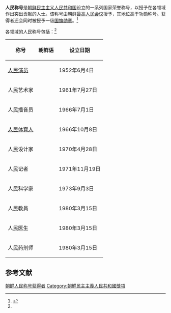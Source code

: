 '''人民称号'''是[[朝鲜民主主义人民共和国|朝鲜民主主义人民共和国]]设立的一系列国家荣誉称号，以授予在各领域作出突出贡献的人士。该称号由朝鲜[[最高人民会议|最高人民会议]]授予，其地位高于功勋称号。获得者还会同时被授予一级[[国旗勋章|国旗勋章]]。<ref name=gu>{{cite book|title=《朝鲜知识手册》|editor=顾铭学|publisher=辽宁民族出版社|year=1985}}</ref>

各领域的人民称号包括：<ref name=gu />
{| class="wikitable"
|-
! 称号 !! 朝鲜语 !! 设立日期
|-
| [[人民演员|人民演员]] || {{lang|ko|인민배우}} || 1952年6月4日
|-
| 人民艺术家 || {{lang|ko|인민예술가}} || 1961年7月27日
|-
| 人民播音员 || {{lang|ko|인민방송원}} || 1966年7月1日
|-
| [[人民体育人|人民体育人]] || {{lang|ko|인민체육인}} || 1966年10月8日
|-
| 人民设计家 || {{lang|ko|인민설계가}} || 1970年4月28日
|-
| 人民记者 || {{lang|ko|인민기자}} || 1971年11月19日
|-
| 人民科学家 || {{lang|ko|인민과학자}} || 1973年9月3日
|-
| 人民教員 || {{lang|ko|인민교원}} || 1980年3月15日
|-
| 人民医生 || {{lang|ko|인민의사}} || 1980年3月15日
|-
| 人民药剂师 || {{lang|ko|인민약제사}} || 1980年3月15日
|}

== 参考文献 ==
{{reflist}}

{{朝鲜小作品}}

[[Category:朝鲜人民称号获得者|]]
[[Category:朝鮮民主主義人民共和國獎項|Category:朝鮮民主主義人民共和國獎項]]